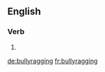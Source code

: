 ==English==

===Verb===
{{head|en|present participle}}

# {{present participle of|bullyrag|lang=en}}

[[de:bullyragging]]
[[fr:bullyragging]]